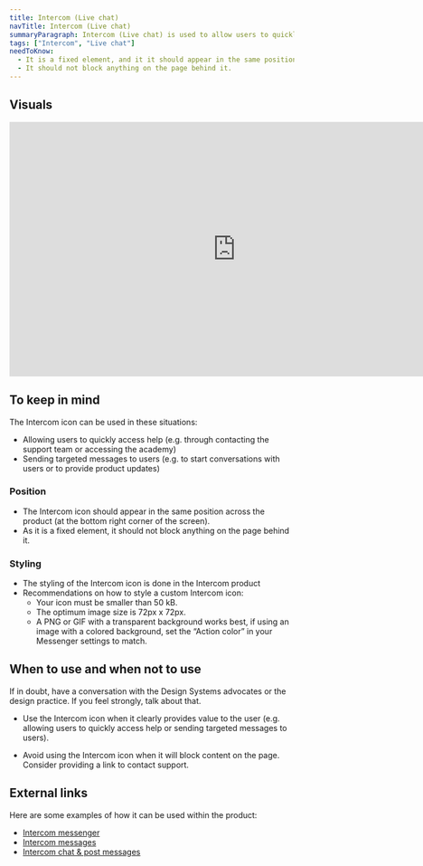 ```yaml
---
title: Intercom (Live chat)
navTitle: Intercom (Live chat)
summaryParagraph: Intercom (Live chat) is used to allow users to quickly access help or to send targeted messages to users.
tags: ["Intercom", "Live chat"]
needToKnow:
  - It is a fixed element, and it it should appear in the same position across the product.
  - It should not block anything on the page behind it.
---
```



## Visuals

<iframe style="border: none;" width="800" height="450" src="https://www.figma.com/embed?embed_host=share&url=https%3A%2F%2Fwww.figma.com%2Ffile%2Fe3TyAOZKfLg9cA01Iy1Mgm%2FKaizen-Site-embed%3Fnode-id%3D53304%253A47849&chrome=DOCUMENTATION" allowfullscreen></iframe>

## To keep in mind

The Intercom icon can be used in these situations:

- Allowing users to quickly access help (e.g. through contacting the support team or accessing the academy)
- Sending targeted messages to users (e.g. to start conversations with users or to provide product updates)

### Position

- The Intercom icon should appear in the same position across the product (at the bottom right corner of the screen).
- As it is a fixed element, it should not block anything on the page behind it.

### Styling

- The styling of the Intercom icon is done in the Intercom product 
- Recommendations on how to style a custom Intercom icon:
    - Your icon must be smaller than 50 kB.
    - The optimum image size is 72px x 72px.
    - A PNG or GIF with a transparent background works best, if using an image with a colored background, set the “Action color” in your Messenger settings to match. 


## When to use and when not to use

If in doubt, have a conversation with the Design Systems advocates or the design practice. If you feel strongly, talk about that.

<WhenToUseAndWhenNotToUse>
<WhenToUse>

- Use the Intercom icon when it clearly provides value to the user (e.g. allowing users to quickly access help or sending targeted messages to users).

</WhenToUse>
<WhenNotToUse>

- Avoid using the Intercom icon when it will block content on the page. Consider providing a link to contact support.

</WhenNotToUse>
</WhenToUseAndWhenNotToUse>

## External links

Here are some examples of how it can be used within the product:

- [Intercom messenger](https://www.intercom.com/help/en/articles/1829740-introducing-your-messenger)
- [Intercom messages](https://www.intercom.com/help/en/articles/3292835-get-started-with-intercom-messages)
- [Intercom chat & post messages](https://www.intercom.com/help/en/articles/3292781-get-started-sending-chat-and-post-messages)
